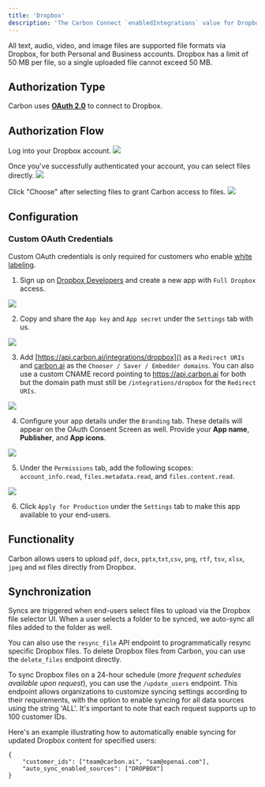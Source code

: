 ```yaml
---
title: 'Dropbox'
description: 'The Carbon Connect `enabledIntegrations` value for Dropbox is `DROPBOX`.'
---
```


<Note>All text, audio, video, and image files are supported file formats via Dropbox, for both Personal and Business accounts. Dropbox has a limit of 50 MB per file, so a single uploaded file cannot exceed 50 MB.</Note>


## Authorization Type

Carbon uses **[OAuth 2.0](https://developers.dropbox.com/oauth-guide)** to connect to Dropbox.

## Authorization Flow

Log into your Dropbox account.
![](https://files.readme.io/9427ebb-image.png)

Once you've successfully authenticated your account, you can select files directly.
![](https://files.readme.io/0efd7b0-image.png)

Click \"Choose\" after selecting files to grant Carbon access to files.
![](https://files.readme.io/9c32acb-image.png)

## Configuration

### Custom OAuth Credentials

<Warning>Custom OAuth credentials is only required for customers who enable [white labeling](/learn/customize/whitelabel).</Warning>

1. Sign up on [Dropbox Developers](https://www.dropbox.com/developers) and create a new app with `Full Dropbox` access.

![](https://i.ibb.co/fdrPky4/Screen-Shot-2023-09-08-at-12-39-39-PM.png)

2. Copy and share the `App key` and `App secret` under the `Settings` tab with us.

![](https://i.ibb.co/QmR2WXb/Screen-Shot-2023-09-08-at-1-06-46-PM.png)

3. Add [https://api.carbon.ai/integrations/dropbox]() as a `Redirect URIs` and [carbon.ai](carbon.ai) as the `Chooser / Saver / Embedder domains`.  You can also use a custom CNAME record pointing to https://api.carbon.ai for both but the domain path must still be `/integrations/dropbox` for the `Redirect URIs`.

![](https://i.ibb.co/5vR8zgf/Screen-Shot-2023-09-08-at-1-15-17-PM.png)

4. Configure your app details under the `Branding` tab. These details will appear on the OAuth Consent Screen as well. Provide your **App name**, **Publisher**, and **App icons**. 

![](https://i.ibb.co/wYj1LL7/Screen-Shot-2023-09-08-at-1-10-10-PM.png)

5. Under the `Permissions` tab, add the following scopes: `account_info.read`, `files.metadata.read`, and `files.content.read`.

![](https://i.ibb.co/xSzhgYC/Screen-Shot-2023-09-08-at-1-03-32-PM.png)

6. Click `Apply for Production` under the `Settings` tab to make this app available to your end-users.

## Functionality

Carbon allows users to upload `pdf`, `docx`, `pptx`,`txt`,`csv`, `png`, `rtf`, `tsv`, `xlsx`, `jpeg` and `md` files directly from Dropbox.

## Synchronization

Syncs are triggered when end-users select files to upload via the Dropbox file selector UI. When a user selects a folder to be synced, we auto-sync all files added to the folder as well.

You can also use the `resync_file` API endpoint to programmatically resync specific Dropbox files. To delete Dropbox files from Carbon, you can use the `delete_files` endpoint directly.

To sync Dropbox files on a 24-hour schedule (_more frequent schedules available upon request_), you can use the `/update_users` endpoint. This endpoint allows organizations to customize syncing settings according to their requirements, with the option to enable syncing for all data sources using the string 'ALL'. It's important to note that each request supports up to 100 customer IDs.

Here's an example illustrating how to automatically enable syncing for updated Dropbox content for specified users:

```
{
    "customer_ids": ["team@carbon.ai", "sam@openai.com"],
    "auto_sync_enabled_sources": ["DROPBOX"]
} 
```
